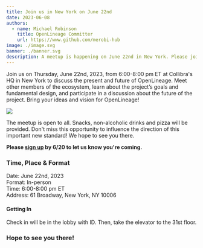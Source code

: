 ```yaml
---
title: Join us in New York on June 22nd
date: 2023-06-08
authors: 
  - name: Michael Robinson
    title: OpenLineage Committer
    url: https://www.github.com/merobi-hub
image: ./image.svg
banner: ./banner.svg
description: A meetup is happening on June 22nd in New York. Please join us!
---
```


Join us on Thursday, June 22nd, 2023, from 6:00-8:00 pm ET at Collibra's HQ in 
New York to discuss the present and future of OpenLineage. Meet other members of 
the ecosystem, learn about the project’s goals and fundamental design, and 
participate in a discussion about the future of the project. Bring your ideas 
and vision for OpenLineage!

![](./banner.svg#banner)

<!--truncate-->

The meetup is open to all. Snacks, non-alcoholic drinks and pizza will be 
provided. Don't miss this opportunity to influence the direction of this 
important new standard! We hope to see you there. 

**Please [sign up](https://www.meetup.com/data-lineage-meetup/events/294065396/) 
by 6/20 to let us know you're coming.**

### Time, Place & Format

Date: June 22nd, 2023  
Format: In-person  
Time: 6:00-8:00 pm ET  
Address: 61 Broadway, New York, NY 10006

#### Getting In 
Check in will be in the lobby with ID. Then, take the elevator to the 31st floor.

### Hope to see you there!